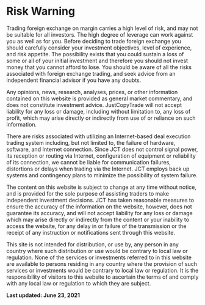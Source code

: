 <div className="py-24 mx-auto prose">

# Risk Warning

Trading foreign exchange on margin carries a high level of risk, and may not be suitable for all investors. The high degree of leverage can work against you as well as for you. Before deciding to trade foreign exchange you should carefully consider your investment objectives, level of experience, and risk appetite. The possibility exists that you could sustain a loss of some or all of your initial investment and therefore you should not invest money that you cannot afford to lose. You should be aware of all the risks associated with foreign exchange trading, and seek advice from an independent financial advisor if you have any doubts.

Any opinions, news, research, analyses, prices, or other information contained on this website is provided as general market commentary, and does not constitute investment advice. JustCopyTrade will not accept liability for any loss or damage, including without limitation to, any loss of profit, which may arise directly or indirectly from use of or reliance on such information.

There are risks associated with utilizing an Internet-based deal execution trading system including, but not limited to, the failure of hardware, software, and Internet connection. Since JCT does not control signal power, its reception or routing via Internet, configuration of equipment or reliability of its connection, we cannot be liable for communication failures, distortions or delays when trading via the Internet. JCT employs back up systems and contingency plans to minimize the possibility of system failure.

The content on this website is subject to change at any time without notice, and is provided for the sole purpose of assisting traders to make independent investment decisions. JCT has taken reasonable measures to ensure the accuracy of the information on the website, however, does not guarantee its accuracy, and will not accept liability for any loss or damage which may arise directly or indirectly from the content or your inability to access the website, for any delay in or failure of the transmission or the receipt of any instruction or notifications sent through this website.

This site is not intended for distribution, or use by, any person in any country where such distribution or use would be contrary to local law or regulation. None of the services or investments referred to in this website are available to persons residing in any country where the provision of such services or investments would be contrary to local law or regulation. It is the responsibility of visitors to this website to ascertain the terms of and comply with any local law or regulation to which they are subject.

**Last updated: June 23, 2021**

</div>
